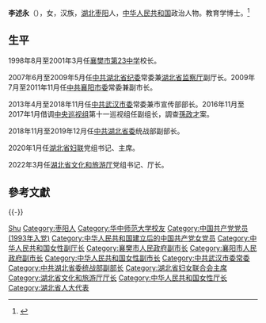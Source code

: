 '''李述永'''（{{bd|1968年|7月||catIdx=Li李}}），女，汉族，[[湖北|湖北]][[枣阳|枣阳]]人，[[中华人民共和国|中华人民共和国]]政治人物。教育学博士。<ref>{{cite news |title=李述永当选湖北省妇联主席(图/简历) |url=http://district.ce.cn/newarea/sddy/202001/07/t20200107_34057849.shtml |work=经济日报-[[中国经济网|中国经济网]] |date=2020-01-07 |archiveurl=https://web.archive.org/web/20200814173121/http://district.ce.cn/newarea/sddy/202001/07/t20200107_34057849.shtml |archivedate=2020-08-14 |accessdate=2021-01-11 |dead-url=no }}</ref>

== 生平 ==
1998年8月至2001年3月任[[襄樊市第23中学|襄樊市第23中学]]校长。

2007年6月至2009年5月任[[中共湖北省纪委|中共湖北省纪委]]常委兼[[湖北省监察厅|湖北省监察厅]]副厅长。2009年7月至2011年11月任[[中共襄阳市委|中共襄阳市委]]常委兼副市长。

2013年4月至2018年11月任[[中共武汉市委|中共武汉市委]]常委兼市宣传部部长。2016年11月至2017年1月借调[[中央巡视组#第十一轮巡视|中央巡视组]]第十一巡视组任副组长，調查[[孫政才|孫政才]]案。

2018年11月至2019年12月任[[中共湖北省委|中共湖北省委]]统战部副部长。

2020年1月任[[湖北省妇联|湖北省妇联]]党组书记、主席。

2022年3月任[[湖北省文化和旅游厅|湖北省文化和旅游厅]]党组书记、厅长。

== 參考文獻 ==
{{reflist}}

{{-}}
{{start box}}
{{s-gov|prc}}
{{s-before|[[雷文洁|雷文洁]]}}
{{s-title|[[湖北省文化和旅游厅|湖北省文化和旅游厅]]厅长|2022年3月－}}
{{s-inc}}
{{s-civ}}
{{s-before|[[彭丽敏|彭丽敏]]}}
{{s-title|[[湖北省妇女联合会|湖北省妇女联合会]]主席|2020年1月－2022年3月}}
{{s-after|[[邓长青|邓长青]]}}
{{end box}}

{{Authority control}}
{{DEFAULTSORT:Li李}}
[[Category:李姓|Shu]]
[[Category:枣阳人|Category:枣阳人]]
[[Category:华中师范大学校友|Category:华中师范大学校友]]
[[Category:中国共产党党员_(1993年入党)|Category:中国共产党党员 (1993年入党)]]
[[Category:中华人民共和国建立后的中国共产党女党员|Category:中华人民共和国建立后的中国共产党女党员]]
[[Category:中华人民共和国女性副厅长|Category:中华人民共和国女性副厅长]]
[[Category:襄樊市人民政府副市长|Category:襄樊市人民政府副市长]]
[[Category:襄阳市人民政府副市长|Category:襄阳市人民政府副市长]]
[[Category:中华人民共和国女性副市长|Category:中华人民共和国女性副市长]]
[[Category:中共武汉市委常委|Category:中共武汉市委常委]]
[[Category:中共湖北省委统战部副部长|Category:中共湖北省委统战部副部长]]
[[Category:湖北省妇女联合会主席|Category:湖北省妇女联合会主席]]
[[Category:湖北省文化和旅游厅厅长|Category:湖北省文化和旅游厅厅长]]
[[Category:中华人民共和国女性厅长|Category:中华人民共和国女性厅长]]
[[Category:湖北省人大代表|Category:湖北省人大代表]]